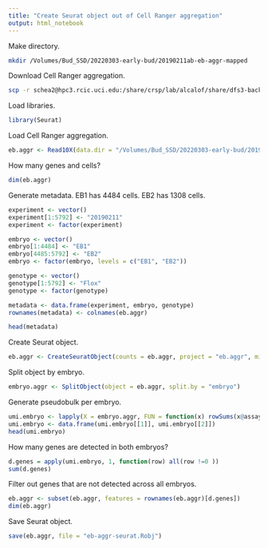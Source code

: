 ```yaml
---
title: "Create Seurat object out of Cell Ranger aggregation"
output: html_notebook
---
```


Make directory.
```bash
mkdir /Volumes/Bud_SSD/20220303-early-bud/20190211ab-eb-aggr-mapped
```

Download Cell Ranger aggregation.
```bash
scp -r schea2@hpc3.rcic.uci.edu:/share/crsp/lab/alcalof/share/dfs3-backup/lander-calof/incoming/aggregated/20190211ab-eb-aggr-mapped/outs/filtered_feature_bc_matrix/*.gz /Volumes/Bud_SSD/20220303-early-bud/20190211ab-eb-aggr-mapped
```

Load libraries.
```r
library(Seurat)
```

Load Cell Ranger aggregation.
```r
eb.aggr <- Read10X(data.dir = "/Volumes/Bud_SSD/20220303-early-bud/20190211ab-eb-aggr-mapped")
```

How many genes and cells?
```r
dim(eb.aggr)
```

Generate metadata. EB1 has 4484 cells. EB2 has 1308 cells. 
```r
experiment <- vector()
experiment[1:5792] <- "20190211"
experiment <- factor(experiment)

embryo <- vector()
embryo[1:4484] <- "EB1"
embryo[4485:5792] <- "EB2"
embryo <- factor(embryo, levels = c("EB1", "EB2"))

genotype <- vector()
genotype[1:5792] <- "Flox"
genotype <- factor(genotype)

metadata <- data.frame(experiment, embryo, genotype)
rownames(metadata) <- colnames(eb.aggr)

head(metadata)
```

Create Seurat object.
```r
eb.aggr <- CreateSeuratObject(counts = eb.aggr, project = "eb.aggr", min.cells = 0, min.features = 0, meta.data = metadata)
```

Split object by embryo.
```r
embryo.aggr <- SplitObject(object = eb.aggr, split.by = "embryo")
```

Generate pseudobulk per embryo.
```r
umi.embryo <- lapply(X = embryo.aggr, FUN = function(x) rowSums(x@assays$RNA@counts))
umi.embryo <- data.frame(umi.embryo[[1]], umi.embryo[[2]])
head(umi.embryo)
```

How many genes are detected in both embryos?
```r
d.genes = apply(umi.embryo, 1, function(row) all(row !=0 ))
sum(d.genes)
```


Filter out genes that are not detected across all embryos.
```r
eb.aggr <- subset(eb.aggr, features = rownames(eb.aggr)[d.genes])
dim(eb.aggr)
```

Save Seurat object.
```r
save(eb.aggr, file = "eb-aggr-seurat.Robj")
```

